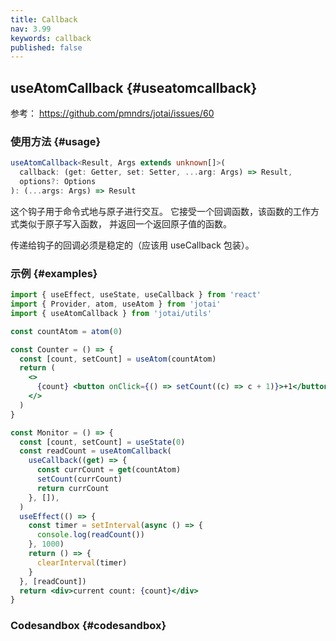 ```yaml
---
title: Callback
nav: 3.99
keywords: callback
published: false
---
```


## useAtomCallback {#useatomcallback}

参考： https://github.com/pmndrs/jotai/issues/60

### 使用方法 {#usage}

```ts
useAtomCallback<Result, Args extends unknown[]>(
  callback: (get: Getter, set: Setter, ...arg: Args) => Result,
  options?: Options
): (...args: Args) => Result
```

这个钩子用于命令式地与原子进行交互。
它接受一个回调函数，该函数的工作方式类似于原子写入函数，
并返回一个返回原子值的函数。

传递给钩子的回调必须是稳定的（应该用 useCallback 包装）。

### 示例 {#examples}

```jsx
import { useEffect, useState, useCallback } from 'react'
import { Provider, atom, useAtom } from 'jotai'
import { useAtomCallback } from 'jotai/utils'

const countAtom = atom(0)

const Counter = () => {
  const [count, setCount] = useAtom(countAtom)
  return (
    <>
      {count} <button onClick={() => setCount((c) => c + 1)}>+1</button>
    </>
  )
}

const Monitor = () => {
  const [count, setCount] = useState(0)
  const readCount = useAtomCallback(
    useCallback((get) => {
      const currCount = get(countAtom)
      setCount(currCount)
      return currCount
    }, []),
  )
  useEffect(() => {
    const timer = setInterval(async () => {
      console.log(readCount())
    }, 1000)
    return () => {
      clearInterval(timer)
    }
  }, [readCount])
  return <div>current count: {count}</div>
}
```

### Codesandbox {#codesandbox}

<CodeSandbox id="95gxnt" />
